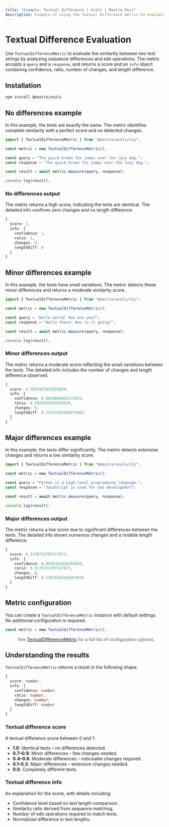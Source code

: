 ```yaml
---
title: "Example: Textual Difference | Evals | Mastra Docs"
description: Example of using the Textual Difference metric to evaluate similarity between text strings by analyzing sequence differences and changes.
---
```



# Textual Difference Evaluation

Use `TextualDifferenceMetric` to evaluate the similarity between two text strings by analyzing sequence differences and edit operations. The metric accepts a `query` and a `response`, and returns a score and an `info` object containing confidence, ratio, number of changes, and length difference.

## Installation

```bash copy
npm install @mastra/evals
```

## No differences example

In this example, the texts are exactly the same. The metric identifies complete similarity with a perfect score and no detected changes.


```typescript filename="src/example-no-differences.ts" showLineNumbers copy
import { TextualDifferenceMetric } from "@mastra/evals/nlp";

const metric = new TextualDifferenceMetric();

const query = "The quick brown fox jumps over the lazy dog.";
const response = "The quick brown fox jumps over the lazy dog.";

const result = await metric.measure(query, response);

console.log(result);
```

### No differences output

The metric returns a high score, indicating the texts are identical. The detailed info confirms zero changes and no length difference.

```typescript
{
  score: 1,
  info: {
    confidence: 1,
    ratio: 1,
    changes: 0,
    lengthDiff: 0
  }
}
```
## Minor differences example

In this example, the texts have small variations. The metric detects these minor differences and returns a moderate similarity score.

```typescript filename="src/example-minor-differences.ts" showLineNumbers copy
import { TextualDifferenceMetric } from "@mastra/evals/nlp";

const metric = new TextualDifferenceMetric();

const query = "Hello world! How are you?";
const response = "Hello there! How is it going?";

const result = await metric.measure(query, response);

console.log(result);
```

### Minor differences output

The metric returns a moderate score reflecting the small variations between the texts. The detailed info includes the number of changes and length difference observed.

```typescript
{
  score: 0.5925925925925926,
  info: {
    confidence: 0.8620689655172413,
    ratio: 0.5925925925925926,
    changes: 5,
    lengthDiff: 0.13793103448275862
  }
}
```

## Major differences example

In this example, the texts differ significantly. The metric detects extensive changes and returns a low similarity score.

```typescript filename="src/example-major-differences.ts" showLineNumbers copy
import { TextualDifferenceMetric } from "@mastra/evals/nlp";

const metric = new TextualDifferenceMetric();

const query = "Python is a high-level programming language.";
const response = "JavaScript is used for web development";

const result = await metric.measure(query, response);

console.log(result);
```

### Major differences output

The metric returns a low score due to significant differences between the texts. The detailed info shows numerous changes and a notable length difference.

```typescript
{
  score: 0.3170731707317073,
  info: {
    confidence: 0.8636363636363636,
    ratio: 0.3170731707317073,
    changes: 8,
    lengthDiff: 0.13636363636363635
  }
}
```

## Metric configuration

You can create a `TextualDifferenceMetric` instance with default settings. No additional configuration is required.

```typescript
const metric = new TextualDifferenceMetric();
```

> See [TextualDifferenceMetric](/reference/evals/textual-difference.mdx) for a full list of configuration options.

## Understanding the results

`TextualDifferenceMetric` returns a result in the following shape:

```typescript
{
  score: number,
  info: {
    confidence: number,
    ratio: number,
    changes: number,
    lengthDiff: number
  }
}
```

### Textual difference score

A textual difference score between 0 and 1:

- **1.0**: Identical texts – no differences detected.
- **0.7–0.9**: Minor differences – few changes needed.
- **0.4–0.6**: Moderate differences – noticeable changes required.
- **0.1–0.3**: Major differences – extensive changes needed.
- **0.0**: Completely different texts.

### Textual difference info

An explanation for the score, with details including:

- Confidence level based on text length comparison.
- Similarity ratio derived from sequence matching.
- Number of edit operations required to match texts.
- Normalized difference in text lengths.

<GithubLink
  marginTop='mt-16'
  link="https://github.com/mastra-ai/mastra/blob/main/examples/basics/evals/textual-difference"
/>
